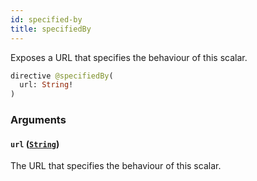 ```yaml
---
id: specified-by
title: specifiedBy
---
```



Exposes a URL that specifies the behaviour of this scalar.

```graphql
directive @specifiedBy(
  url: String!
)
```


### Arguments

#### `url` ([`String`](/docs/mainnet/graphql/scalars/string))

The URL that specifies the behaviour of this scalar.





